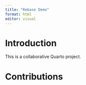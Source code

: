```yaml
---
title: "Rebase Demo"
format: html
editor: visual
---
```


# Introduction

This is a collaborative Quarto project.

# Contributions
